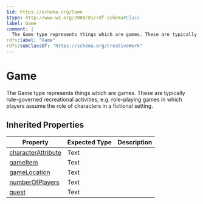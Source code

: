```yaml
---
$id: https://schema.org/Game
$type: http://www.w3.org/2000/01/rdf-schema#Class
label: Game
comment: |
  The Game type represents things which are games. These are typically rule-governed recreational activities, e.g. role-playing games in which players assume the role of characters in a fictional setting.
rdfs:label: "Game"
rdfs:subClassOf: "https://schema.org/CreativeWork"
---
```


# Game

The Game type represents things which are games. These are typically rule-governed recreational activities, e.g. role-playing games in which players assume the role of characters in a fictional setting.

## Inherited Properties

| Property | Expected Type | Description |
| --- | --- | --- |
| [characterAttribute](https://schema.org/characterAttribute) | Text |  |
| [gameItem](https://schema.org/gameItem) | Text |  |
| [gameLocation](https://schema.org/gameLocation) | Text |  |
| [numberOfPlayers](https://schema.org/numberOfPlayers) | Text |  |
| [quest](https://schema.org/quest) | Text |  |
